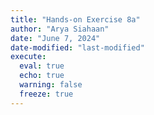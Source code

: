 ```yaml
---
title: "Hands-on Exercise 8a"
author: "Arya Siahaan"
date: "June 7, 2024"
date-modified: "last-modified"
execute: 
  eval: true
  echo: true
  warning: false
  freeze: true
---
```


# 

# 

